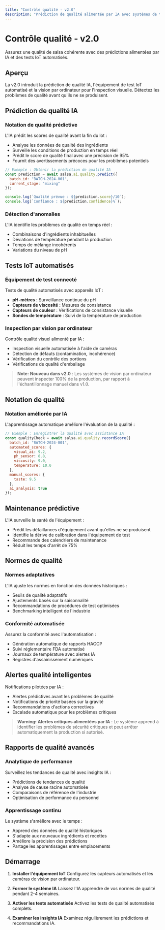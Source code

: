 ```yaml
---
title: "Contrôle qualité - v2.0"
description: "Prédiction de qualité alimentée par IA avec systèmes de test IoT automatisés"
---
```


# Contrôle qualité - v2.0

Assurez une qualité de salsa cohérente avec des prédictions alimentées par IA et des tests IoT automatisés.

## Aperçu

La v2.0 introduit la prédiction de qualité IA, l'équipement de test IoT automatisé et la vision par ordinateur pour l'inspection visuelle. Détectez les problèmes de qualité avant qu'ils ne se produisent.

## Prédiction de qualité IA

### Notation de qualité prédictive

L'IA prédit les scores de qualité avant la fin du lot :

- Analyse les données de qualité des ingrédients
- Surveille les conditions de production en temps réel
- Prédit le score de qualité final avec une précision de 95%
- Fournit des avertissements précoces pour les problèmes potentiels

```javascript
// Exemple : Obtenir la prédiction de qualité IA
const prediction = await salsa.ai.quality.predict({
  batch_id: "BATCH-2024-001",
  current_stage: "mixing"
});

console.log(`Qualité prévue : ${prediction.score}/10`);
console.log(`Confiance : ${prediction.confidence}%`);
```

### Détection d'anomalies

L'IA identifie les problèmes de qualité en temps réel :

- Combinaisons d'ingrédients inhabituelles
- Déviations de température pendant la production
- Temps de mélange incohérents
- Variations du niveau de pH

## Tests IoT automatisés

### Équipement de test connecté

Tests de qualité automatisés avec appareils IoT :

- **pH-mètres** : Surveillance continue du pH
- **Capteurs de viscosité** : Mesures de consistance
- **Capteurs de couleur** : Vérifications de consistance visuelle
- **Sondes de température** : Suivi de la température de production

### Inspection par vision par ordinateur

Contrôle qualité visuel alimenté par IA :

- Inspection visuelle automatisée à l'aide de caméras
- Détection de défauts (contamination, incohérence)
- Vérification du contrôle des portions
- Vérifications de qualité d'emballage

> **Note:**
**Nouveau dans v2.0** : Les systèmes de vision par ordinateur peuvent inspecter 100% de la production, par rapport à l'échantillonnage manuel dans v1.0.


## Notation de qualité

### Notation améliorée par IA

L'apprentissage automatique améliore l'évaluation de la qualité :

```javascript
// Exemple : Enregistrer la qualité avec assistance IA
const qualityCheck = await salsa.ai.quality.recordScore({
  batch_id: "BATCH-2024-001",
  automated_scores: {
    visual_ai: 9.2,
    ph_sensor: 8.8,
    viscosity: 9.0,
    temperature: 10.0
  },
  manual_scores: {
    taste: 9.5
  },
  ai_analysis: true
});
```

## Maintenance prédictive

L'IA surveille la santé de l'équipement :

- Prédit les défaillances d'équipement avant qu'elles ne se produisent
- Identifie la dérive de calibration dans l'équipement de test
- Recommande des calendriers de maintenance
- Réduit les temps d'arrêt de 75%

## Normes de qualité

### Normes adaptatives

L'IA ajuste les normes en fonction des données historiques :

- Seuils de qualité adaptatifs
- Ajustements basés sur la saisonnalité
- Recommandations de procédures de test optimisées
- Benchmarking intelligent de l'industrie

### Conformité automatisée

Assurez la conformité avec l'automatisation :

- Génération automatique de rapports HACCP
- Suivi réglementaire FDA automatisé
- Journaux de température avec alertes IA
- Registres d'assainissement numériques

## Alertes qualité intelligentes

Notifications pilotées par IA :

- Alertes prédictives avant les problèmes de qualité
- Notifications de priorité basées sur la gravité
- Recommandations d'actions correctives
- Escalade automatique pour les problèmes critiques

> **Warning:**
**Alertes critiques alimentées par IA** : Le système apprend à identifier les problèmes de sécurité critiques et peut arrêter automatiquement la production si autorisé.


## Rapports de qualité avancés

### Analytique de performance

Surveillez les tendances de qualité avec insights IA :

- Prédictions de tendances de qualité
- Analyse de cause racine automatisée
- Comparaisons de référence de l'industrie
- Optimisation de performance du personnel

### Apprentissage continu

Le système s'améliore avec le temps :

- Apprend des données de qualité historiques
- S'adapte aux nouveaux ingrédients et recettes
- Améliore la précision des prédictions
- Partage les apprentissages entre emplacements

## Démarrage


1. **Installer l'équipement IoT**
   Configurez les capteurs automatisés et les caméras de vision par ordinateur.

2. **Former le système IA**
   Laissez l'IA apprendre de vos normes de qualité pendant 2-4 semaines.

3. **Activer les tests automatisés**
   Activez les tests de qualité automatisés complets.

4. **Examiner les insights IA**
   Examinez régulièrement les prédictions et recommandations IA.



